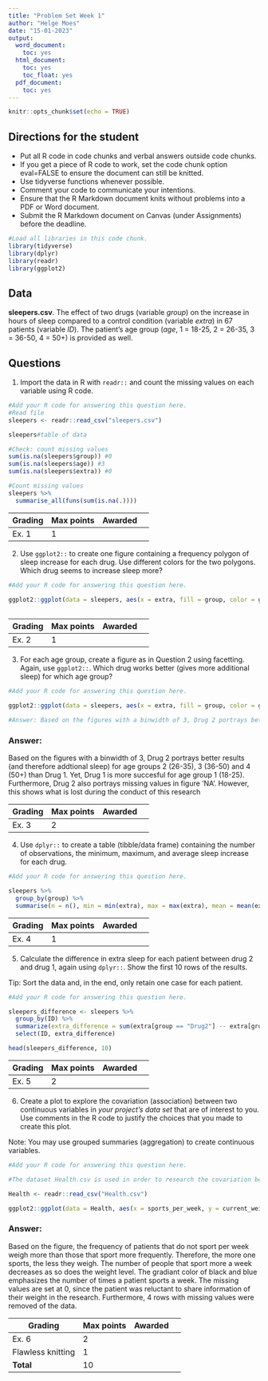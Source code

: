 ```yaml
---
title: "Problem Set Week 1"
author: "Helge Moes"
date: "15-01-2023"
output:
  word_document:
    toc: yes
  html_document:
    toc: yes
    toc_float: yes
  pdf_document:
    toc: yes
---
```


```r
knitr::opts_chunk$set(echo = TRUE)
```

## Directions for the student

- Put all R code in code chunks and verbal answers outside code chunks.
- If you get a piece of R code to work, set the code chunk option eval=FALSE to ensure the document can still be knitted.
- Use tidyverse functions whenever possible.
- Comment your code to communicate your intentions.
- Ensure that the R Markdown document knits without problems into a PDF or Word document.
- Submit the R Markdown document on Canvas (under Assignments) before the deadline.

```r
#Load all libraries in this code chunk.
library(tidyverse)
library(dplyr)
library(readr)
library(ggplot2)

```

## Data

**sleepers.csv**. The effect of two drugs (variable *group*) on the increase in hours of sleep compared to a control condition (variable *extra*) in 67 patients (variable *ID*). The patient's age group (*age*, 1 = 18-25, 2 = 26-35, 3 = 36-50, 4 = 50+) is provided as well.

## Questions

1. Import the data in R with `readr::` and count the missing values on each variable using R code.

```r
#Add your R code for answering this question here.
#Read file
sleepers <- readr::read_csv("sleepers.csv")

sleepers#table of data

#Check: count missing values
sum(is.na(sleepers$group)) #0
sum(is.na(sleepers$age)) #3
sum(is.na(sleepers$extra)) #0

#Count missing values
sleepers %>% 
  summarise_all(funs(sum(is.na(.))))

```
Grading | Max points  | Awarded  | 
------- | ----------  |  ------  | -------
Ex. 1   | 1           |          | 

2. Use `ggplot2::` to create one figure containing a frequency polygon of sleep increase for each drug. Use different colors for the two polygons. Which drug seems to increase sleep more? 

```r
#Add your R code for answering this question here.

ggplot2::ggplot(data = sleepers, aes(x = extra, fill = group, color = group)) + geom_freqpoly(binwidth = 1) + ggtitle("Extra sleep based on effect drugs") + scale_fill_discrete(name = "Drug", labels = c("Drug 1", "Drug 2"))
                
```
Grading | Max points  | Awarded  | 
------- | ----------  |  ------  | -------
Ex. 2   | 1           |          | 

3. For each age group, create a figure as in Question 2 using facetting. Again, use `ggplot2::`. Which drug works better (gives more additional sleep) for which age group?

```r
#Add your R code for answering this question here.

ggplot2::ggplot(data = sleepers, aes(x = extra, fill = group, color = group)) + geom_freqpoly(binwidth = 3) + ggtitle("What drug gives more additional sleep?") + scale_fill_discrete(name = "Drug", labels = c("Drug 1", "Drug 2")) + facet_grid(~ age)

#Answer: Based on the figures with a binwidth of 3, Drug 2 portrays better results (and therefore addtional sleep) for age groups 2, 3 and 4 than Drug 1. Yet, Drug 1 is more succesful for age group 1. Furthermore, Drug 2 also portrays missing values in figure 'NA'. However, this shows what is lost during the conduct of this research

```


### Answer: 
Based on the figures with a binwidth of 3, Drug 2 portrays better results (and therefore addtional sleep) for age groups 2 (26-35), 3 (36-50) and 4 (50+) than Drug 1. Yet, Drug 1 is more succesful for age group 1 (18-25). Furthermore, Drug 2 also portrays missing values in figure 'NA'. However, this shows what is lost during the conduct of this research





Grading | Max points  | Awarded  | 
------- | ----------  |  ------  | -------
Ex. 3   | 2           |          | 

4. Use `dplyr::` to create a table (tibble/data frame) containing the number of observations, the minimum, maximum, and average sleep increase for each drug.

```r
#Add your R code for answering this question here.

sleepers %>%
  group_by(group) %>%
  summarise(n = n(), min = min(extra), max = max(extra), mean = mean(extra))

```
Grading | Max points  | Awarded  | 
------- | ----------  |  ------  | -------
Ex. 4   | 1           |          | 

5. Calculate the difference in extra sleep for each patient between drug 2 and drug 1, again using `dplyr::`. Show the first 10 rows of the results.

Tip: Sort the data and, in the end, only retain one case for each patient.

```r
#Add your R code for answering this question here.

sleepers_difference <- sleepers %>%
  group_by(ID) %>%
  summarize(extra_difference = sum(extra[group == "Drug2"] -- extra[group == "Drug2"])) %>%
  select(ID, extra_difference)

head(sleepers_difference, 10)


```

Grading | Max points  | Awarded  | 
------- | ----------  |  ------  | -------
Ex. 5   | 2           |          | 

6. Create a plot to explore the covariation (association) between two continuous variables in *your project's data set* that are of interest to you. Use comments in the R code to justify the choices that you made to create this plot.

Note: You may use grouped summaries (aggregation) to create continuous variables.

```r
#Add your R code for answering this question here.

#The dataset Health.csv is used in order to research the covariation between the frequency of sport per week and weight of patients. To address the covariation of these two symptoms, a geom_point has been implemented, since it allows the user to use x and y variables in order to portray covariates in the data.

Health <- readr::read_csv("Health.csv")

ggplot2::ggplot(data = Health, aes(x = sports_per_week, y = current_weight, color = sports_per_week)) + geom_point(size = 4, shape = 5) + ggtitle("Covariation of weight and number of sport per week") + scale_fill_discrete(name = "sports_per_week", labels = c("sports_per_week", "current_weight"))

```


### Answer:
Based on the figure, the frequency of patients that do not sport per week weigh more than those that sport more frequently. Therefore, the more one sports, the less they weigh. The number of people that sport more a week decreases as so does the weight level. The gradiant color of black and blue emphasizes the number of times a patient sports a week. The missing values are set at 0, since the patient was reluctant to share information of their weight in the research. Furthermore, 4 rows with missing values were removed of the data. 

Grading | Max points  | Awarded  | 
------- | ----------  |  ------  | -------
Ex. 6   | 2           |          | 
Flawless knitting | 1 |          | 
**Total**   | 10      |          | 
